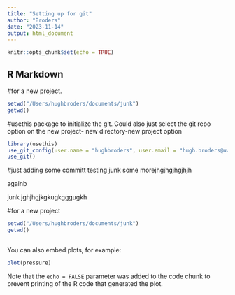 ```yaml
---
title: "Setting up for git"
author: "Broders"
date: "2023-11-14"
output: html_document
---
```


```r
knitr::opts_chunk$set(echo = TRUE)
```

## R Markdown

#for a new project.  
```r
setwd("/Users/hughbroders/documents/junk")
getwd()
```

#usethis package to initialize the git.  Could also just select the git repo option on the new project- new directory-new project option

```r
library(usethis)
use_git_config(user.name = "hughbroders", user.email = "hugh.broders@uwaterloo.ca")
use_git()
```

#just adding some committ testing junk some morejhgjhgjhgjhjh


againb

junk jghjhgjkgkugkgggugkh

#for a new project 
```r
setwd("/Users/hughbroders/documents/junk")
getwd()
```

## 

You can also embed plots, for example:

```r
plot(pressure)
```

Note that the `echo = FALSE` parameter was added to the code chunk to prevent printing of the R code that generated the plot.

